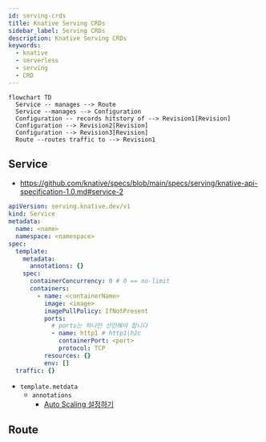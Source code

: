 ```yaml
---
id: serving-crds
title: Knative Serving CRDs
sidebar_label: Serving CRDs
description: Knative Serving CRDs
keywords:
  - knative
  - serverless
  - serving
  - CRD
---
```


```mermaid
flowchart TD
  Service -- manages --> Route
  Service --manages --> Configuration
  Configuration -- records hitstory of --> Revision1[Revision]
  Configuration --> Revision2[Revision]
  Configuration --> Revision3[Revision]
  Route --routes traffic to --> Revision1
```

## Service

- https://github.com/knative/specs/blob/main/specs/serving/knative-api-specification-1.0.md#service-2

```yaml
apiVersion: serving.knative.dev/v1
kind: Service
metadata:
  name: <name>
  namespace: <namespace>
spec:
  template:
    metadata:
      annotations: {}
    spec:
      containerConcurrency: 0 # 0 == no-limit
      containers:
        - name: <containerName>
          image: <image>
          imagePullPolicy: IfNotPresent
          ports:
            # ports는 하나만 선언해야 합니다
            - name: http1 # http1|h2c
              containerPort: <port>
              protocol: TCP
          resources: {}
          env: []
  traffic: {}
```

- `template.metdata`
  - `annotations`
    - [Auto Scaling 설정하기](/docs/mlops/provisioning/knative/autoscaling)

## Route
